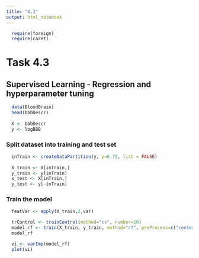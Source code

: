 ```yaml
---
title: "4.3"
output: html_notebook
---
```


```r
  require(foreign)
  require(caret)
```

# Task 4.3

## Supervised Learning - Regression and hyperparameter tuning


```r
  data(BloodBrain)
  head(bbbDescr)
  
  X <- bbbDescr
  y <- logBBB
```

### Split dataset into training and test set


```r
  inTrain <- createDataPartition(y, p=0.75, list = FALSE)
  
  X_train <- X[inTrain,]
  y_train <- y[inTrain]
  x_test <- X[inTrain,]
  y_test <- y[-inTrain]
```


### Train the model

```r
  featVar <- apply(X_train,2,var)
```


```r
  trControl <- trainControl(method="cv", number=10)
  model_rf <- train(X_train, y_train, method="rf", preProcess=c("center", "scale"), trainControl=trControl)
  model_rf
```


```r
  vi <- varImp(model_rf)
  plot(vi)
```